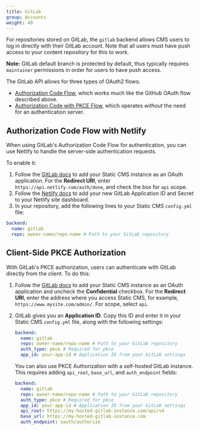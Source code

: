 ```yaml
---
title: GitLab
group: Accounts
weight: 40
---
```

For repositories stored on GitLab, the `gitlab` backend allows CMS users to log in directly with their GitLab account. Note that all users must have push access to your content repository for this to work.

**Note:** GitLab default branch is protected by default, thus typically requires `maintainer` permissions in order for users to have push access.

The GitLab API allows for three types of OAuth2 flows:

* [Authorization Code Flow](https://docs.gitlab.com/ce/api/oauth2.html#authorization-code-flow), which works much like the GitHub OAuth flow described above.
* [Authorization Code with PKCE Flow](https://docs.gitlab.com/ce/api/oauth2.html#authorization-code-with-proof-key-for-code-exchange-pkce), which operates *without* the need for an authentication server.

## Authorization Code Flow with Netlify

When using GitLab's Authorization Code Flow for authentication, you can use Netlify to handle the server-side authentication requests.

To enable it:

1. Follow the [GitLab docs](https://docs.gitlab.com/ee/integration/oauth_provider.html#adding-an-application-through-the-profile) to add your Static CMS instance as an OAuth application. For the **Redirect URI**, enter `https://api.netlify.com/auth/done`, and check the box for `api` scope.
2. Follow the [Netlify docs](https://www.netlify.com/docs/authentication-providers/#using-an-authentication-provider) to add your new GitLab Application ID and Secret to your Netlify site dashboard.
3. In your repository, add the following lines to your Static CMS `config.yml` file:

```yaml
backend:
  name: gitlab
  repo: owner-name/repo-name # Path to your GitLab repository
```


## Client-Side PKCE Authorization

With GitLab's PKCE authorization, users can authenticate with GitLab directly from the client. To do this:

1. Follow the [GitLab docs](https://docs.gitlab.com/ee/integration/oauth_provider.html#adding-an-application-through-the-profile) to add your Static CMS instance as an OAuth application and uncheck the **Confidential** checkbox. For the **Redirect URI**, enter the address where you access Static CMS, for example, `https://www.mysite.com/admin/`. For scope, select `api`.
2. GitLab gives you an **Application ID**. Copy this ID and enter it in your Static CMS `config.yml` file, along with the following settings:

   ```yaml
   backend:
     name: gitlab
     repo: owner-name/repo-name # Path to your GitLab repository
     auth_type: pkce # Required for pkce
     app_id: your-app-id # Application ID from your GitLab settings
   ```

   You can also use PKCE Authorization with a self-hosted GitLab instance. This requires adding `api_root`, `base_url`, and `auth_endpoint` fields:

   ```yaml
   backend:
     name: gitlab
     repo: owner-name/repo-name # Path to your GitLab repository
     auth_type: pkce # Required for pkce
     app_id: your-app-id # Application ID from your GitLab settings
     api_root: https://my-hosted-gitlab-instance.com/api/v4
     base_url: https://my-hosted-gitlab-instance.com
     auth_endpoint: oauth/authorize
   ```
